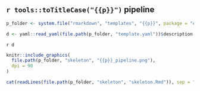 ## `r tools::toTitleCase("{{p}}")` pipeline

```r
p_folder <- system.file("rmarkdown", "templates", "{{p}}", package = "episoap")
```

```r
d <- yaml::read_yaml(file.path(p_folder, "template.yaml"))$description
```

`r d`

```r
knitr::include_graphics(
  file.path(p_folder, "skeleton", "{{p}}_pipeline.png"),
  dpi = 90
)
```

```r
cat(readLines(file.path(p_folder, "skeleton", "skeleton.Rmd")), sep = "\n")
```
